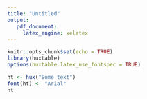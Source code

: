 ```yaml
---
title: "Untitled"
output:
   pdf_document:
     latex_engine: xelatex
---
```


```r
knitr::opts_chunk$set(echo = TRUE)
library(huxtable)
options(huxtable.latex_use_fontspec = TRUE)
```

```r
ht <- hux("Some text")
font(ht) <- "Arial"
ht
```
